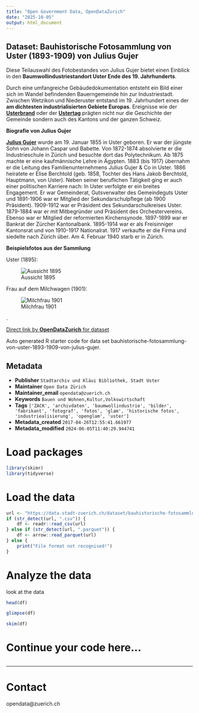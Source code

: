 ```yaml
---
title: "Open Government Data, OpenDataZurich"
date: "2025-10-05"
output: html_document
---
```


## Dataset: Bauhistorische Fotosammlung von Uster (1893-1909) von Julius Gujer

Diese Teilauswahl des Fotobestandes von Julius Gujer bietet einen Einblick in den **Baumwollindustriestandort Uster Ende des 19. Jahrhunderts**. 

Durch eine umfangreiche Gebäudedokumentation entsteht ein Bild einer sich im Wandel befindenden Bauerngemeinde hin zur Industriestadt. Zwischen Wetzikon und Niederuster entstand im 19. Jahrhundert eines der **am dichtesten industrialisierten Gebiete Europas**. Ereignisse wie der [**Usterbrand**](https://de.wikipedia.org/wiki/Usterbrand) oder der [**Ustertag**](https://en.wikipedia.org/wiki/Ustertag) prägten nicht nur die Geschichte der Gemeinde sondern auch des Kantons und der ganzen Schweiz. 

**Biografie von Julius Gujer**

[**Julius Gujer**](http://www.hls-dhs-dss.ch/textes/d/D3639.php) wurde am 19. Januar 1855 in Uster geboren. Er war der jüngste Sohn von Johann Caspar und Babette. 
Von 1872-1874 absolvierte er die Industrieschule in Zürich und besuchte dort das Polytechnikum. 
Ab 1875 machte er eine kaufmännische Lehre in Ägypten. 1883 (bis 1917) übernahm er die Leitung des Familienunternehmens Julius Gujer & Co in Uster.
1886 heiratete er Elise Berchtold (geb. 1858, Tochter des Hans Jakob Berchtold, Hauptmann, von Uster). Neben seiner beruflichen Tätigkeit ging er auch einer politischen Karriere nach: In Uster verfolgte er ein breites Engagement. Er war Gemeinderat, Gutsverwalter des Gemeindeguts Uster und 1891-1906 war er Mitglied der Sekundarschulpflege (ab 1900 Präsident).
1909-1912 war er Präsident des Sekundarschulkreises Uster. 
1879-1884 war er mit Mitbegründer und Präsident des Orchestervereins. Ebenso war er Mitglied der reformierten Kirchensynode. 
1897-1899 war er Bankrat der Zürcher Kantonalbank. 
1895-1914 war er als Freisinniger Kantonsrat und von 1910-1917 Nationalrat.
1917 verkaufte er die Firma und siedelte nach Zürich über. 
Am 4. Februar 1940 starb er in Zürich.

**Beispielsfotos aus der Sammlung**

Uster (1895):


![Aussicht 1895](http://statistik.stadt-zuerich.ch/modules/ogd_bspe/stadtarchiv_ogd/fotosammlung_gujer/1895_1896_04_019_cut.jpg)

Frau auf dem Milchwagen (1901):


![Milchfrau 1901](http://statistik.stadt-zuerich.ch/modules/ogd_bspe/stadtarchiv_ogd/fotosammlung_gujer/1901_08_026_cut.jpg)

.

[Direct link by **OpenDataZurich** for dataset](https://data.stadt-zuerich.ch/dataset/bauhistorische-fotosammlung-von-uster-1893-1909-von-julius-gujer)

Auto generated R starter code for data set bauhistorische-fotosammlung-von-uster-1893-1909-von-julius-gujer.

## Metadata

- **Publisher** `Stadtarchiv und Kläui Bibliothek, Stadt Uster`
- **Maintainer** `Open Data Zürich`
- **Maintainer_email** `opendata@zuerich.ch`
- **Keywords** `Bauen und Wohnen,Kultur,​​Volks​­wirt​­schaft`
- **Tags** `['ZACK', 'archivdaten', 'baumwollindustrie', 'bilder', 'fabrikant', 'fotograf', 'fotos', 'glam', 'historische fotos', 'industriealisierung', 'openglam', 'uster']`
- **Metadata_created** `2017-04-26T12:55:41.661977`
- **Metadata_modified** `2024-06-05T11:40:29.944741`


# Load packages

```r
library(skimr)
library(tidyverse)
```

# Load the data

```r
url <- "https://data.stadt-zuerich.ch/dataset/bauhistorische-fotosammlung-von-uster-1893-1909-von-julius-gujer/download/Metadaten_bauhistorische_Fotosammlung_Gujer.csv"
if (str_detect(url, ".csv")) {
    df <- readr::read_csv(url)
} else if (str_detect(url, ".parquet")) {
    df <- arrow::read_parquet(url)
} else {
    print("File format not recognised!")
}
```

# Analyze the data

look at the data
```r
head(df)
```

```r
glimpse(df)
```

```r
skim(df)
```

# Continue your code here...

```r

```

------------------------------------------------------------------------

# Contact

opendata@zuerich.ch
